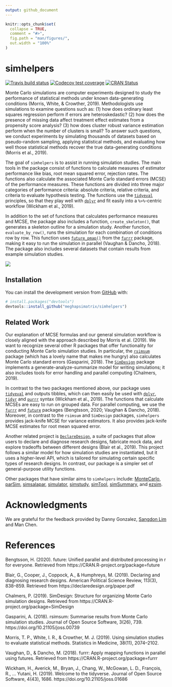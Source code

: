 ```yaml
---
output: github_document
---
```


<!-- README.md is generated from README.Rmd. Please edit that file -->

```r
knitr::opts_chunk$set(
  collapse = TRUE,
  comment = "#>",
  fig.path = "man/figures/",
  out.width = "100%"
)
```

# simhelpers

<!-- badges: start -->
[![Travis build status](https://travis-ci.org/meghapsimatrix/simhelpers.svg?branch=master)](https://travis-ci.org/meghapsimatrix/simhelpers)
[![Codecov test coverage](https://codecov.io/gh/meghapsimatrix/simhelpers/branch/master/graph/badge.svg)](https://codecov.io/gh/meghapsimatrix/simhelpers?branch=master)
[![CRAN Status](https://www.r-pkg.org/badges/version/simhelpers)](https://cran.r-project.org/package=simhelpers)
<!-- badges: end -->

Monte Carlo simulations are computer experiments designed to study the performance of statistical methods under known data-generating conditions (Morris, White, & Crowther, 2019). Methodologists use simulations to examine questions such as: (1) how does ordinary least squares regression perform if errors are heteroskedastic? (2) how does the presence of missing data affect treatment effect estimates from a propensity score analysis? (3) how does cluster robust variance estimation perform when the number of clusters is small? To answer such questions, we conduct experiments by simulating thousands of datasets based on pseudo-random sampling, applying statistical methods, and evaluating how well those statistical methods recover the true data-generating conditions (Morris et al., 2019).

The goal of `simhelpers` is to assist in running simulation studies. The main tools in the package consist of functions to calculate measures of estimator performance like bias, root mean squared error, rejection rates. The functions also calculate the associated Monte Carlo standard errors (MCSE) of the performance measures. These functions are divided into three major categories of performance criteria: absolute criteria, relative criteria, and criteria to evaluate hypothesis testing. The functions use the [`tidyeval`](https://tidyeval.tidyverse.org/index.html) principles, so that they play well with [`dplyr`](https://dplyr.tidyverse.org/index.html) and fit easily into a `%>%`-centric workflow (Wickham et al., 2019).

In addition to the set of functions that calculates performance measures and MCSE, the package also includes a function, `create_skeleton()`, that generates a skeleton outline for a simulation study. Another function, `evaluate_by_row()`, runs the simulation for each combination of conditions row by row. This function uses [`future_pmap()`](https://davisvaughan.github.io/furrr/reference/future_map2.html) from the [`furrr`](https://davisvaughan.github.io/furrr/) package, making it easy to run the simulation in parallel (Vaughan & Dancho, 2018). The package also includes several datasets that contain results from example simulation studies. 

<img src="man/figures/workflow.png" />


## Installation

You can install the development version from [GitHub](https://github.com/) with:

``` r
# install.packages("devtools")
devtools::install_github("meghapsimatrix/simhelpers")
```

## Related Work

Our explanation of MCSE formulas and our general simulation workflow is closely aligned with the approach described by Morris et al. (2019). We want to recognize several other R packages that offer functionality for conducting Monte Carlo simulation studies. In particular, the [`rsimsum`](https://CRAN.R-project.org/package=rsimsum) package (which has a lovely name that makes me hungry) also calculates Monte Carlo standard errors (Gasparini, 2018). The [`SimDesign`](https://CRAN.R-project.org/package=SimDesign) package implements a generate-analyze-summarize model for writing simulations; it also includes tools for error handling and parallel computing (Chalmers, 2019). 

In contrast to the two packages mentioned above, our package uses [`tidyeval`](https://tidyeval.tidyverse.org/index.html) and outputs tibbles, which can then easily be used with [`dplyr`](https://dplyr.tidyverse.org/index.html), [`tidyr`](https://tidyr.tidyverse.org/) and [`purrr`](https://purrr.tidyverse.org/) syntax (Wickham et al., 2019). The functions that calculate MCSEs are easy to run on grouped data. For parallel computing, we use the [`furrr`](https://davisvaughan.github.io/furrr/) and [`future`](https://rstudio.github.io/promises/articles/futures.html) packages (Bengtsson, 2020; Vaughan & Dancho, 2018). Moreover, in contrast to the `rsimsum` and `SimDesign` packages, `simhelpers` provides jack-knife MCSE for variance estimators. It also provides jack-knife MCSE estimates for root mean squared error. 

Another related project is [`DeclareDesign`](https://declaredesign.org/), a suite of packages that allow users to declare and diagnose research designs, fabricate mock data, and explore tradeoffs between different designs (Blair et al., 2019). This project follows a similar model for how simulation studies are instantiated, but it uses a higher-level API, which is tailored for simulating certain specific types of research designs. In contrast, our package is a simpler set of general-purpose utility functions. 

Other packages that have similar aims to `simhelpers` include: [MonteCarlo](https://CRAN.R-project.org/package=MonteCarlo), [parSim](https://CRAN.R-project.org/package=parSim), [simsalapar](https://CRAN.R-project.org/package=simsalapar), [simulator](https://CRAN.R-project.org/package=simulator), [simstudy](https://CRAN.R-project.org/package=simstudy), [simTool](https://CRAN.R-project.org/package=simTool), [simSummary](https://CRAN.R-project.org/package=simSummary), and [ezsim](https://CRAN.R-project.org/package=ezsim).


# Acknowledgments 

We are grateful for the feedback provided by Danny Gonzalez, [Sangdon Lim](https://sdlim.com/) and Man Chen.

# References

Bengtsson, H. (2020). future: Unified parallel and distributed processing in r for everyone. Retrieved from https://CRAN.R-project.org/package=future

Blair, G., Cooper, J., Coppock, A., & Humphreys, M. (2019). Declaring and diagnosing research designs. American Political Science Review, 113(3), 838–859. Retrieved from https://declaredesign.org/paper.pdf

Chalmers, P. (2019). SimDesign: Structure for organizing Monte Carlo simulation designs. Retrieved from https://CRAN.R-project.org/package=SimDesign

Gasparini, A. (2018). rsimsum: Summarise results from Monte Carlo simulation studies. Journal of Open Source Software, 3(26), 739. https://doi.org/10.21105/joss.00739

Morris, T. P., White, I. R., & Crowther, M. J. (2019). Using simulation studies to evaluate statistical methods. Statistics in Medicine, 38(11), 2074–2102.

Vaughan, D., & Dancho, M. (2018). furrr: Apply mapping functions in parallel using futures. Retrieved from https://CRAN.R-project.org/package=furrr

Wickham, H., Averick, M., Bryan, J., Chang, W., McGowan, L. D., François, R., … Yutani, H. (2019). Welcome to the tidyverse. Journal of Open Source Software, 4(43), 1686. https://doi.org/10.21105/joss.01686

